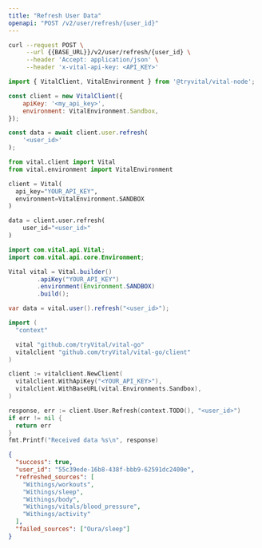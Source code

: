 ```yaml
---
title: "Refresh User Data"
openapi: "POST /v2/user/refresh/{user_id}"
---
```


<RequestExample>

```bash Bash
curl --request POST \
     --url {{BASE_URL}}/v2/user/refresh/{user_id} \
     --header 'Accept: application/json' \
     --header 'x-vital-api-key: <API_KEY>'
```

```javascript Node
import { VitalClient, VitalEnvironment } from '@tryvital/vital-node';

const client = new VitalClient({
    apiKey: '<my_api_key>',
    environment: VitalEnvironment.Sandbox,
});

const data = await client.user.refresh(
    '<user_id>'
);
```

```python Python
from vital.client import Vital
from vital.environment import VitalEnvironment

client = Vital(
  api_key="YOUR_API_KEY",
  environment=VitalEnvironment.SANDBOX
)

data = client.user.refresh(
    user_id="<user_id>"
)
```

```java Java
import com.vital.api.Vital;
import com.vital.api.core.Environment;

Vital vital = Vital.builder()
        .apiKey("YOUR_API_KEY")
        .environment(Environment.SANDBOX)
        .build();

var data = vital.user().refresh("<user_id>");
```

```go Go
import (
  "context"

  vital "github.com/tryVital/vital-go"
  vitalclient "github.com/tryVital/vital-go/client"
)

client := vitalclient.NewClient(
  vitalclient.WithApiKey("<YOUR_API_KEY>"),
  vitalclient.WithBaseURL(vital.Environments.Sandbox),
)

response, err := client.User.Refresh(context.TODO(), "<user_id>")
if err != nil {
  return err
}
fmt.Printf("Received data %s\n", response)
```
</RequestExample>

<ResponseExample>

```json Example
{
  "success": true,
  "user_id": "55c39ede-16b8-438f-bbb9-62591dc2400e",
  "refreshed_sources": [
    "Withings/workouts",
    "Withings/sleep",
    "Withings/body",
    "Withings/vitals/blood_pressure",
    "Withings/activity"
  ],
  "failed_sources": ["Oura/sleep"]
}
```

</ResponseExample>
